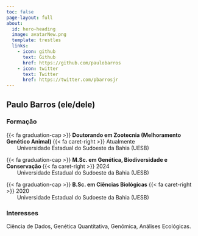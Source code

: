 ```yaml
---
toc: false
page-layout: full
about:
  id: hero-heading
  image: avatarNew.png
  template: trestles
  links:
    - icon: github
      text: Github
      href: https://github.com/paulobarros
    - icon: twitter
      text: Twitter
      href: https://twitter.com/pbarrosjr
---
```


:::{#hero-heading}
## Paulo Barros (ele/dele){.about}

### Formação

{{< fa graduation-cap >}} **Doutorando em Zootecnia (Melhoramento Genético Animal) ** {{< fa caret-right >}} Atualmente <br>&emsp;&emsp;Universidade Estadual do Sudoeste da Bahia (UESB)

{{< fa graduation-cap >}} **M.Sc. em Genética, Biodiversidade e Conservação ** {{< fa caret-right >}} 2024 <br>&emsp;&emsp;Universidade Estadual do Sudoeste da Bahia (UESB)

{{< fa graduation-cap >}} **B.Sc. em Ciências Biológicas** {{< fa caret-right >}} 2020 <br>&emsp;&emsp;Universidade Estadual do Sudoeste da Bahia (UESB)

### Interesses

Ciência de Dados, Genética Quantitativa, Genômica, Análises Ecológicas.
:::

